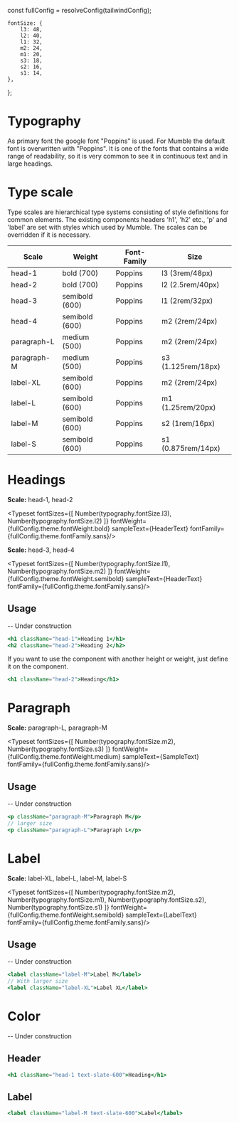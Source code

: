 const fullConfig = resolveConfig(tailwindConfig);

<Meta title="Design Tokens/Typography" />

    fontSize: {
        l3: 48,
        l2: 40,
        l1: 32,
        m2: 24,
        m1: 20,
        s3: 18,
        s2: 16,
        s1: 14,
    },
};


# Typography
As primary font the google font "Poppins" is used. For Mumble the default font is overwritten with "Poppins". It is one of the fonts that contains a wide range of readability, so it is very common to see it in continuous text and in large headings.


# Type scale
Type scales are hierarchical type systems consisting of style definitions for common elements. The existing components headers 'h1', 'h2' etc., 'p' and 'label' are set with styles which used by Mumble.
The  scales can be overridden if it is necessary.

| Scale                           | Weight                 | Font-Family             | Size                  |
| ------------------------------- | ---------------------- | ----------------------- | --------------------- |
| head-1                          | bold       (700)       | Poppins                 | l3    (3rem/48px)     |
| head-2                          | bold       (700)       | Poppins                 | l2    (2.5rem/40px)   |
| head-3                          | semibold   (600)       | Poppins                 | l1    (2rem/32px)     |
| head-4                          | semibold   (600)       | Poppins                 | m2    (2rem/24px)     |
| paragraph-L                     | medium   (500)         | Poppins                 | m2    (2rem/24px)     |
| paragraph-M                     | medium   (500)         | Poppins                 | s3    (1.125rem/18px) |
| label-XL                        | semibold   (600)       | Poppins                 | m2    (2rem/24px)     |
| label-L                         | semibold   (600)       | Poppins                 | m1    (1.25rem/20px)  |
| label-M                         | semibold   (600)       | Poppins                 | s2    (1rem/16px)     |
| label-S                         | semibold   (600)       | Poppins                 | s1    (0.875rem/14px) |


# Headings
**Scale:** head-1, head-2

<Typeset
    fontSizes={[
        Number(typography.fontSize.l3),
        Number(typography.fontSize.l2)
    ]}
    fontWeight={fullConfig.theme.fontWeight.bold}
    sampleText={HeaderText}
    fontFamily={fullConfig.theme.fontFamily.sans}/>

**Scale:** head-3, head-4

<Typeset
    fontSizes={[
     Number(typography.fontSize.l1),
     Number(typography.fontSize.m2)
    ]}
    fontWeight={fullConfig.theme.fontWeight.semibold}
    sampleText={HeaderText}
    fontFamily={fullConfig.theme.fontFamily.sans}/>

## Usage
-- Under construction
```jsx
<h1 className="head-1">Heading 1</h1>
<h2 className="head-2">Heading 2</h2>
```
If you want to use the component with another height or weight, just define it on the component.
```jsx
<h1 className="head-2">Heading</h1>
```

# Paragraph
**Scale:** paragraph-L, paragraph-M

<Typeset
    fontSizes={[
        Number(typography.fontSize.m2),
        Number(typography.fontSize.s3)
    ]}
    fontWeight={fullConfig.theme.fontWeight.medium}
    sampleText={SampleText}
    fontFamily={fullConfig.theme.fontFamily.sans}/>

## Usage
-- Under construction
```jsx
<p className="paragraph-M">Paragraph M</p>
// larger size
<p className="paragraph-L">Paragraph L</p>
```

# Label
**Scale:** label-XL, label-L, label-M, label-S

<Typeset
    fontSizes={[
        Number(typography.fontSize.m2),
        Number(typography.fontSize.m1),
        Number(typography.fontSize.s2),
        Number(typography.fontSize.s1)
    ]}
    fontWeight={fullConfig.theme.fontWeight.semibold}
    sampleText={LabelText}
    fontFamily={fullConfig.theme.fontFamily.sans}/>

## Usage
-- Under construction
```jsx
<label className="label-M">Label M</label>
// With larger size
<label className="label-XL">Label XL</label>
```

# Color
-- Under construction
## Header
```jsx
<h1 className="head-1 text-slate-600">Heading</h1>
```
## Label
```jsx
<label className="label-M text-slate-600">Label</label>
```